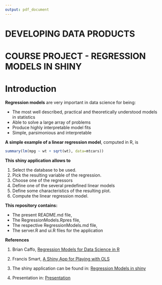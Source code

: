 ```yaml
---
output: pdf_document
---
```

# DEVELOPING DATA PRODUCTS
# COURSE PROJECT - REGRESSION MODELS IN SHINY
# Introduction

**Regression models**  are very important in data science for being:

- The most well described, practical and theoretically understood models in statistics
- Able to solve a large array of problems
- Produce highly interpretable model fits
- Simple, parsimonious and interpretable


**A simple example of a linear regression model**, computed in R, is

```r
summary(lm(mpg ~ wt + sqrt(wt), data=mtcars))
```

**This shiny application allows to**

1. Select the database to be used.
2. Pick the resulting variable of the regression.
3. Choose one of the regressors
4. Define one of the several predefined linear models
5. Define some characteristics of the resulting plot.
6. Compute the linear regression model.

**This repository contains:**

- The present README.md file,
- The RegressionModels.Rpres file,  
- The respective RegressionModels.md file,
- The server.R and ui.R files for the application

**References**

1. Brian Caffo, [ Regression Models for Data Science in R](https://leanpub.com/regmods)

2. Francis Smart, [ A Shiny App for Playing with OLS](http://www.econometricsbysimulation.com/2013/11/a-shiny-app-for-playing-with-ols.html)

3. The shiny application can be found in: [Regression Models in shiny](http://ds1800.shinyapps.io/RegrModelsApp)

4. Presentation in: [Presentation](http://rpubs.com/ds1800/112241)

